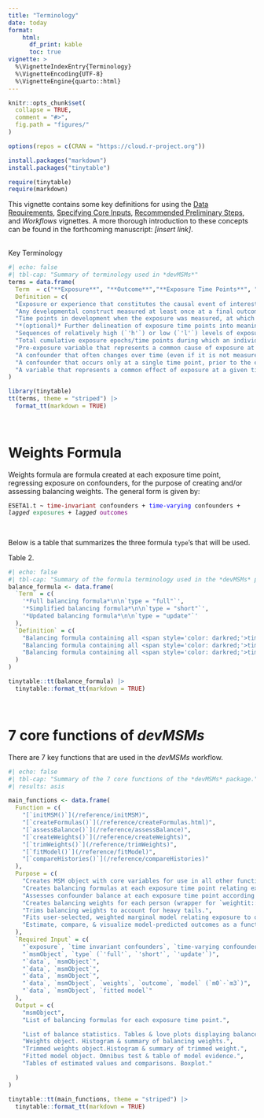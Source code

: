 ```yaml
---
title: "Terminology"
date: today
format:
    html:
      df_print: kable
      toc: true
vignette: >
  %\VignetteIndexEntry{Terminology}
  %\VignetteEncoding{UTF-8}
  %\VignetteEngine{quarto::html}
---
```


```r
knitr::opts_chunk$set(
  collapse = TRUE,
  comment = "#>",
  fig.path = "figures/"
)

options(repos = c(CRAN = "https://cloud.r-project.org"))

install.packages("markdown")
install.packages("tinytable")

require(tinytable)
require(markdown)
```

This vignette contains some key definitions for using the <a href="https://istallworthy.github.io/devMSMs/articles/Data_Requirements.html">Data Requirements</a>, <a href="https://istallworthy.github.io/devMSMs/articles/Specify_Core_Inputs.html">Specifying Core Inputs</a>, <a href="https://istallworthy.github.io/devMSMs/articles/Preliminary_Steps.html">Recommended Preliminary Steps</a>, and *Workflows* vignettes. A more thorough introduction to these concepts can be found in the forthcoming manuscript: *[insert link]*.  
<br>  
  
Key Terminology


```r
#| echo: false
#| tbl-cap: "Summary of terminology used in *devMSMs*"
terms = data.frame(
  Term  = c("**Exposure**", "**Outcome**","**Exposure Time Points**", "**Exposure Epochs**", "**Exposure Histories**", "**Exposure Dosage**", "**Confounder**", "**Time-varying confounder**", "**Time invariant confounder**", "**Collider**"),
  Definition = c(
  "Exposure or experience that constitutes the causal event of interest and is measured at at least two time points, with at least one time point occurring prior to the outcome.", 
  "Any developmental construct measured at least once at a final outcome time point upon which the exposure is theorized to have causal effects.", 
  "Time points in development when the exposure was measured, at which weights formulas will be created.", 
  "*(optional)* Further delineation of exposure time points into meaningful units of developmental time, each of which could encompass multiple exposure time points, that together constitute exposure main effects in the outcome model and exposure histories.", 
  "Sequences of relatively high (`'h'`) or low (`'l'`) levels of exposure at each exposure time point or exposure epoch.", 
  "Total cumulative exposure epochs/time points during which an individual experienced high (or low) levels of exposure, across an entire exposure history.", 
  "Pre-exposure variable that represents a common cause of exposure at a given time point and outcome; adjusting for all of which successfully blocks all backdoor paths.", 
  "A confounder that often changes over time (even if it is not measured at every time point), and is affected by prior exposure, either directly or indirectly.", 
  "A confounder that occurs only at a single time point, prior to the exposure and remains stable and/or is not possibly affected by exposure.", 
  "A variable that represents a common effect of exposure at a given time point and outcome; adjusting for which introduces bias.")
)

library(tinytable)
tt(terms, theme = "striped") |>
  format_tt(markdown = TRUE) 
```
<br>  

# Weights Formula

Weights formula are formula created at each exposure time point, regressing exposure on confounders, for the purpose of creating and/or assessing balancing weights. The general form is given by:
<br>
<pre><code>ESETA1.t ~ <span style='color: darkred'>time-invariant</span> confounders + <span style='color: blue'>time-varying</span> confounders + <i>lagged</i> <span style='color: seagreen;'>exposures</span> + <i>lagged</i> <span style='color: purple;'>outcomes</span></code></pre>

<br>

Below is a table that summarizes the three formula `type`'s that will be used.

Table 2. 

```r
#| echo: false
#| tbl-cap: "Summary of the formula terminology used in the *devMSMs* package for creating balancing weights and assessing their performance in devMSMs (*Workflows* vignettes Steps 4-6). The different kinds of formulas vary with respect to their inclusion of time-varying confounders and the `type` specification to create them using the `createFormulas()` function."
balance_formula <- data.frame(
  `Term` = c(
    '*Full balancing formula*\n\n`type = "full"`',
    '*Simplified balancing formula*\n\n`type = "short"`',
    '*Updated balancing formula*\n\n`type = "update"`'
  ),
  `Definition` = c(
    "Balancing formula containing all <span style='color: darkred;'>time invariant</span>, <i>all</i> lagged <span style='color: blue;'>time-varying</span> confounders, and lagged <span style='color: seagreen'>exposure</span> values. Used for pre-balance (<i>Workflows</i> vignettes Step 4b) and final balance assessment (<i>Workflows</i> vignettes Step 6).\n\n<pre><code>ESETA1.24 ~ <span style='color: blue;'>B18Raw.15</span> + <span style='color: blue;'>B18Raw.6</span> + <span style='color: darkred;'>BioDadInHH2</span> + <span style='color: blue;'>CORTB.15</span> + <span style='color: blue;'>CORTB.6</span> + <span style='color: darkred;'>DrnkFreq</span> + <span style='color: seagreen;'>ES.15</span> + <span style='color: seagreen;'>ES.6</span> + <span style='color: darkred;'>gov_assist</span> + <span style='color: blue;'>HOMEETA1.15</span> + <span style='color: blue;'>HOMEETA1.6</span> + <span style='color: darkred;'>HomeOwnd</span> ...</code></pre>",
    "Balancing formula containing all <span style='color: darkred;'>time invariant</span>, <i>only t-1</i> lagged <span style='color: blue;'>time-varying</span> confounders, and lagged <span style='color: seagreen'>exposure</span> values. Used for creating and assessing preliminary balancing weights to determine optimal weighting method (<i>Workflows</i> vignettes Step 5b).\n\n<pre><code>ESETA1.24 ~ <span style='color: blue;'>B18Raw.15</span> + <span style='color: darkred;'>BioDadInHH2</span> + <span style='color: blue;'>CORTB.15</span> + <span style='color: darkred;'>DrnkFreq</span> + <span style='color: seagreen;'>ES.15</span> + <span style='color: darkred;'>gov_assist</span> + <span style='color: blue;'>HOMEETA1.15</span> + <span style='color: darkred;'>HomeOwnd</span> ...</code></pre>",
    "Balancing formula containing all <span style='color: darkred;'>time invariant</span>, <i>only t-1</i> lagged <span style='color: blue;'>time-varying</span> confounders, as well as any <i>imbalanced</i> <span style='color: blue;'>time-varying</span> confounders, and lagged <span style='color: seagreen'>exposure</span> levels <i>at t-1+</i> Used to create final balancing weights (<i>Workflows<i> vignettes Step 6).\n\n<pre><code>ESETA1.24 ~ <span style='color: blue;'>B18Raw.15</span> + <span style='color: darkred;'>BioDadInHH2</span> + <span style='color: blue;'>CORTB.15</span> + <span style='color: darkred;'>DrnkFreq</span> + <span style='color: seagreen;'>ES.6</span> + <span style='color: seagreen;'>ES.15</span> + <span style='color: darkred;'>gov_assist</span> + <span style='color: blue;'>HOMEETA1.15</span> + <span style='color: darkred;'>HomeOwnd</span> ...</code></pre>"
  )
)

tinytable::tt(balance_formula) |>
  tinytable::format_tt(markdown = TRUE)
```
<br>  

# 7 core functions of *devMSMs*

There are 7 key functions that are used in the *devMSMs* workflow.

```r
#| echo: false
#| tbl-cap: "Summary of the 7 core functions of the *devMSMs* package."
#| results: asis

main_functions <- data.frame(
  Function = c(
    "[`initMSM()`](/reference/initMSM)",
    "[`createFormulas()`](/reference/createFormulas.html)",
    "[`assessBalance()`](/reference/assessBalance)",
    "[`createWeights()`](/reference/createWeights)",
    "[`trimWeights()`](/reference/trimWeights)",
    "[`fitModel()`](/reference/fitModel)",
    "[`compareHistories()`](/reference/compareHistories)"
  ),
  Purpose = c(
    "Creates MSM object with core variables for use in all other functions.",
    "Creates balancing formulas at each exposure time point relating exposure to confounders.",
    "Assesses confounder balance at each exposure time point according to best practices (Jackson, 2016).",
    "Creates balancing weights for each person (wrapper for `weightit::weightitMSM`).",
    "Trims balancing weights to account for heavy tails.",
    "Fits user-selected, weighted marginal model relating exposure to outcome.",
    "Estimate, compare, & visualize model-predicted outcomes as a function of exposure history."
  ),
  `Required Input` = c(
    "`exposure`, `time invariant confounders`, `time-varying confounders`)",
    "`msmObject`, `type` (`'full'`, `'short'`, `'update'`)",
    "`data`, `msmObject`",
    "`data`, `msmObject`",
    "`data`, `msmObject`",
    "`data`, `msmObject`, `weights`, `outcome`, `model` (`m0`-`m3`)",
    "`data`, `msmObject`, `fitted model`"
  ),
  Output = c(
    "msmObject",
    "List of balancing formulas for each exposure time point.",

    "List of balance statistics. Tables & love plots displaying balance statistics at each exposure time point.",
    "Weights object. Histogram & summary of balancing weights.",
    "Trimmed weights object.Histogram & summary of trimmed weight.",
    "Fitted model object. Omnibus test & table of model evidence.",
    "Tables of estimated values and comparisons. Boxplot."

  )
)

tinytable::tt(main_functions, theme = "striped") |>
  tinytable::format_tt(markdown = TRUE)
```


